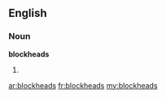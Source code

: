 ==English==
===Noun===
'''blockheads'''
# {{plural of|[[blockhead]]}}

[[ar:blockheads]]
[[fr:blockheads]]
[[my:blockheads]]